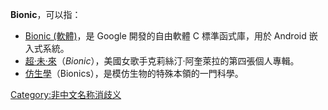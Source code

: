 '''Bionic'''，可以指：
* [[Bionic_(軟體)|Bionic (軟體)]]，是 Google 開發的自由軟體 C 標準函式庫，用於 Android 嵌入式系統。
* [[超·未·來|超·未·來]]（''Bionic''），美國女歌手克莉絲汀·阿奎萊拉的第四張個人專輯。
* [[仿生學|仿生學]]（Bionics），是模仿生物的特殊本領的一門科學。
{{disambig}}
[[Category:非中文名称消歧义|Category:非中文名称消歧义]]